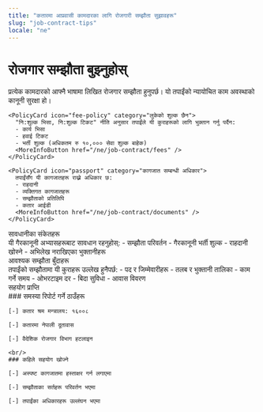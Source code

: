 ```yaml
---
title: "कतारमा आप्रवासी कामदारका लागि रोजगारी सम्झौता सुझावहरू"
slug: "job-contract-tips"
locale: "ne"
---
```


# रोजगार सम्झौता बुझ्नुहोस्

<ContentSection>
  <div className="space-y-6">
    <PolicyCard icon="contract" category="सम्झौता आवश्यकताहरू">
      प्रत्येक कामदारको आफ्नै भाषामा लिखित रोजगार सम्झौता हुनुपर्छ।
      यो तपाईंको न्यायोचित काम अवस्थाको कानूनी सुरक्षा हो।
      <MoreInfoButton href="/ne/job-contract/basics" />
    </PolicyCard>

    <PolicyCard icon="fee-policy" category="लुकेको शुल्क छैन">
      "नि:शुल्क भिसा, नि:शुल्क टिकट" नीति अनुसार तपाईंले यी कुराहरूको लागि भुक्तान गर्नु पर्दैन:
      - कार्य भिसा
      - हवाई टिकट
      - भर्ती शुल्क (अधिकतम रु १०,००० सेवा शुल्क बाहेक)
      <MoreInfoButton href="/ne/job-contract/fees" />
    </PolicyCard>

    <PolicyCard icon="passport" category="कागजात सम्बन्धी अधिकार">
      तपाईंसँग यी कागजातहरू राख्ने अधिकार छ:
      - राहदानी
      - व्यक्तिगत कागजातहरू
      - सम्झौताको प्रतिलिपि
      - कतार आईडी
      <MoreInfoButton href="/ne/job-contract/documents" />
    </PolicyCard>

  </div>
</ContentSection>

<ContentSection>
  <IconHeading icon="warning-sign">सावधानीका संकेतहरू</IconHeading>
  <div className="prose prose-lg">
    यी गैरकानूनी अभ्यासहरूबाट सावधान रहनुहोस्: - सम्झौता परिवर्तन - गैरकानूनी
    भर्ती शुल्क - राहदानी खोस्ने - अभिलेख नराखिएका भुक्तानीहरू
  </div>
</ContentSection>

<ContentSection>
  <IconHeading icon="checklist">आवश्यक सम्झौता बुँदाहरू</IconHeading>
  <div className="prose prose-lg">
    तपाईंको सम्झौतामा यी कुराहरू उल्लेख हुनैपर्छ: - पद र जिम्मेवारीहरू - तलब र
    भुक्तानी तालिका - काम गर्ने समय - ओभरटाइम दर - बिदा सुविधा - आवास विवरण
  </div>
</ContentSection>

<ContentSection>
  <IconHeading icon="support">सहयोग प्राप्ति</IconHeading>
  <div className="prose prose-lg">
    ### समस्या रिपोर्ट गर्ने ठाउँहरू

    [-] कतार श्रम मन्त्रालय: १६००८

    [-] कतारमा नेपाली दूतावास

    [-] वैदेशिक रोजगार विभाग हटलाइन

    <br/>
    ### कहिले सहयोग खोज्ने

    [-] अस्पष्ट कागजातमा हस्ताक्षर गर्न लगाएमा

    [-] सम्झौताका सर्तहरू परिवर्तन भएमा

    [-] तपाईंका अधिकारहरू उल्लंघन भएमा

  </div>
</ContentSection>
